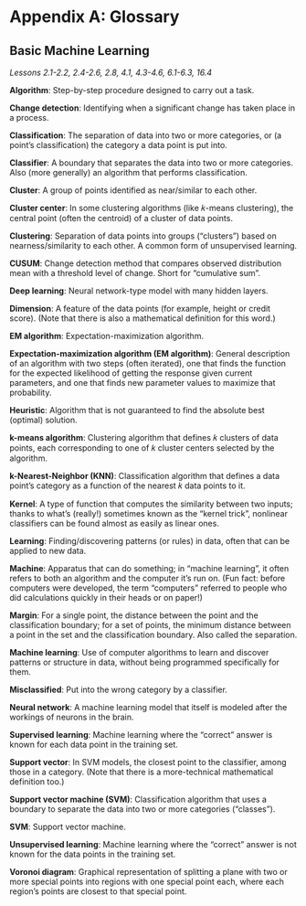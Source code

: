 # Appendix A: Glossary

## Basic Machine Learning

*Lessons 2.1-2.2, 2.4-2.6, 2.8, 4.1, 4.3-4.6, 6.1-6.3, 16.4*

**Algorithm**: Step-by-step procedure designed to carry out a task.

**Change detection**: Identifying when a significant change has taken place in a process.

**Classification**: The separation of data into two or more categories, or (a point’s classification) the category a data point is put into.

**Classifier**: A boundary that separates the data into two or more categories. Also (more generally) an algorithm that performs classification.

**Cluster**: A group of points identified as near/similar to each other.

**Cluster center**: In some clustering algorithms (like 𝑘-means clustering), the central point (often the centroid) of a cluster of data points.

**Clustering**: Separation of data points into groups (“clusters”) based on nearness/similarity to each other. A common form of unsupervised learning.

**CUSUM**: Change detection method that compares observed distribution mean with a threshold level of change. Short for “cumulative sum”.

**Deep learning**: Neural network-type model with many hidden layers.

**Dimension**: A feature of the data points (for example, height or credit score). (Note that there is also a mathematical definition for this word.)

**EM algorithm**: Expectation-maximization algorithm.

**Expectation-maximization algorithm (EM algorithm)**: General description of an algorithm with two steps (often iterated), one that finds the function for the expected likelihood of getting the response given current parameters, and one that finds new parameter values to maximize that probability.

**Heuristic**: Algorithm that is not guaranteed to find the absolute best (optimal) solution.

\newpage
**k-means algorithm**: Clustering algorithm that defines 𝑘 clusters of data points, each corresponding to one of 𝑘 cluster centers selected by the algorithm.

**k-Nearest-Neighbor (KNN)**: Classification algorithm that defines a data point’s category as a function of the nearest 𝑘 data points to it.

**Kernel**: A type of function that computes the similarity between two inputs; thanks to what’s (really!) sometimes known as the “kernel trick”, nonlinear classifiers can be found almost as easily as linear ones.

**Learning**: Finding/discovering patterns (or rules) in data, often that can be applied to new data.

**Machine**: Apparatus that can do something; in “machine learning”, it often refers to both an algorithm and the computer it’s run on. (Fun fact: before computers were developed, the term “computers” referred to people who did calculations quickly in their heads or on paper!)

**Margin**: For a single point, the distance between the point and the classification boundary; for a set of points, the minimum distance between a point in the set and the classification boundary. Also called the separation.

**Machine learning**: Use of computer algorithms to learn and discover patterns or structure in data, without being programmed specifically for them.

**Misclassified**: Put into the wrong category by a classifier.

**Neural network**: A machine learning model that itself is modeled after the workings of neurons in the brain.

**Supervised learning**: Machine learning where the “correct” answer is known for each data point in the training set.

**Support vector**: In SVM models, the closest point to the classifier, among those in a category. (Note that there is a more-technical mathematical definition too.)

**Support vector machine (SVM)**: Classification algorithm that uses a boundary to separate the data into two or more categories (“classes”).

**SVM**: Support vector machine.

**Unsupervised learning**: Machine learning where the “correct” answer is not known for the data points in the training set.

**Voronoi diagram**: Graphical representation of splitting a plane with two or more special points into regions with one special point each, where each region’s points are closest to that special point.

